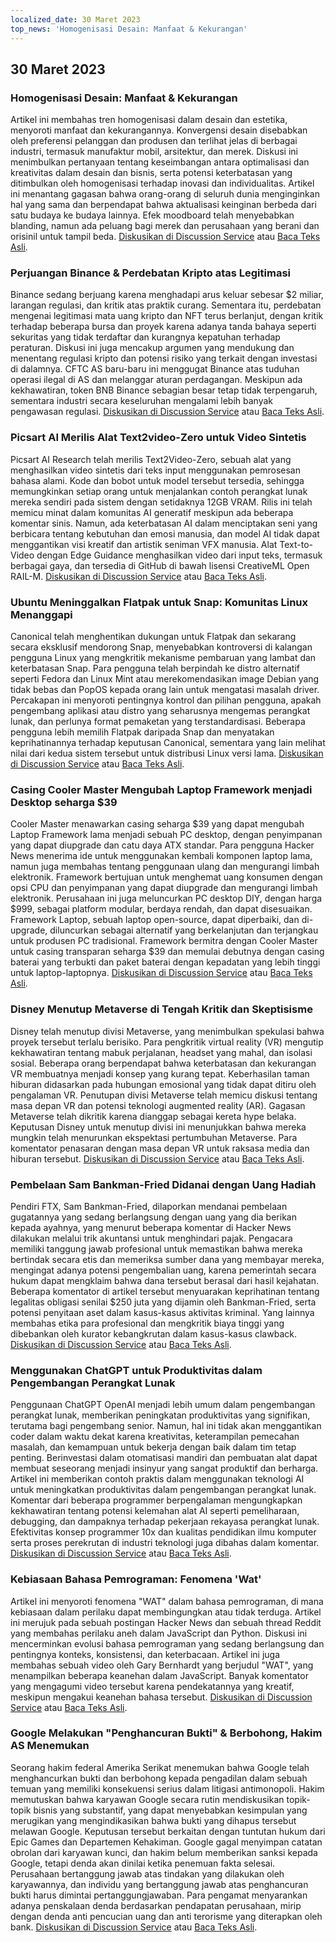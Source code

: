 ```yaml
---
localized_date: 30 Maret 2023
top_news: 'Homogenisasi Desain: Manfaat & Kekurangan'
---
```




<CallToAction />

<Steps>

## 30 Maret 2023

### Homogenisasi Desain: Manfaat & Kekurangan

Artikel ini membahas tren homogenisasi dalam desain dan estetika, menyoroti manfaat dan kekurangannya. Konvergensi desain disebabkan oleh preferensi pelanggan dan produsen dan terlihat jelas di berbagai industri, termasuk manufaktur mobil, arsitektur, dan merek. Diskusi ini menimbulkan pertanyaan tentang keseimbangan antara optimalisasi dan kreativitas dalam desain dan bisnis, serta potensi keterbatasan yang ditimbulkan oleh homogenisasi terhadap inovasi dan individualitas. Artikel ini menantang gagasan bahwa orang-orang di seluruh dunia menginginkan hal yang sama dan berpendapat bahwa aktualisasi keinginan berbeda dari satu budaya ke budaya lainnya. Efek moodboard telah menyebabkan blanding, namun ada peluang bagi merek dan perusahaan yang berani dan orisinil untuk tampil beda.
[Diskusikan di Discussion Service](http://news.ycombinator.com/item?id=35355703) atau [Baca Teks Asli](https://www.alexmurrell.co.uk/articles/the-age-of-average).

### Perjuangan Binance & Perdebatan Kripto atas Legitimasi

Binance sedang berjuang karena menghadapi arus keluar sebesar $2 miliar, larangan regulasi, dan kritik atas praktik curang. Sementara itu, perdebatan mengenai legitimasi mata uang kripto dan NFT terus berlanjut, dengan kritik terhadap beberapa bursa dan proyek karena adanya tanda bahaya seperti sekuritas yang tidak terdaftar dan kurangnya kepatuhan terhadap peraturan. Diskusi ini juga mencakup argumen yang mendukung dan menentang regulasi kripto dan potensi risiko yang terkait dengan investasi di dalamnya. CFTC AS baru-baru ini menggugat Binance atas tuduhan operasi ilegal di AS dan melanggar aturan perdagangan. Meskipun ada kekhawatiran, token BNB Binance sebagian besar tetap tidak terpengaruh, sementara industri secara keseluruhan mengalami lebih banyak pengawasan regulasi.
[Diskusikan di Discussion Service](http://news.ycombinator.com/item?id=35351805) atau [Baca Teks Asli](https://www.wsj.com/articles/binance-sees-2-billion-in-outflows-as-troubles-compound-9a136e21).

### Picsart AI Merilis Alat Text2video-Zero untuk Video Sintetis

Picsart AI Research telah merilis Text2Video-Zero, sebuah alat yang menghasilkan video sintetis dari teks input menggunakan pemrosesan bahasa alami. Kode dan bobot untuk model tersebut tersedia, sehingga memungkinkan setiap orang untuk menjalankan contoh perangkat lunak mereka sendiri pada sistem dengan setidaknya 12GB VRAM. Rilis ini telah memicu minat dalam komunitas AI generatif meskipun ada beberapa komentar sinis. Namun, ada keterbatasan AI dalam menciptakan seni yang berbicara tentang kebutuhan dan emosi manusia, dan model AI tidak dapat menggantikan visi kreatif dan artistik seniman VFX manusia. Alat Text-to-Video dengan Edge Guidance menghasilkan video dari input teks, termasuk berbagai gaya, dan tersedia di GitHub di bawah lisensi CreativeML Open RAIL-M.
[Diskusikan di Discussion Service](http://news.ycombinator.com/item?id=35352452) atau [Baca Teks Asli](https://github.com/Picsart-AI-Research/Text2Video-Zero).

### Ubuntu Meninggalkan Flatpak untuk Snap: Komunitas Linux Menanggapi

Canonical telah menghentikan dukungan untuk Flatpak dan sekarang secara eksklusif mendorong Snap, menyebabkan kontroversi di kalangan pengguna Linux yang mengkritik mekanisme pembaruan yang lambat dan keterbatasan Snap. Para pengguna telah berpindah ke distro alternatif seperti Fedora dan Linux Mint atau merekomendasikan image Debian yang tidak bebas dan PopOS kepada orang lain untuk mengatasi masalah driver. Percakapan ini menyoroti pentingnya kontrol dan pilihan pengguna, apakah pengembang aplikasi atau distro yang seharusnya mengemas perangkat lunak, dan perlunya format pemaketan yang terstandardisasi. Beberapa pengguna lebih memilih Flatpak daripada Snap dan menyatakan keprihatinannya terhadap keputusan Canonical, sementara yang lain melihat nilai dari kedua sistem tersebut untuk distribusi Linux versi lama.
[Diskusikan di Discussion Service](http://news.ycombinator.com/item?id=35354729) atau [Baca Teks Asli](https://lwn.net/SubscriberLink/927262/6adb2350e2b0d2ce/).

### Casing Cooler Master Mengubah Laptop Framework menjadi Desktop seharga $39

Cooler Master menawarkan casing seharga $39 yang dapat mengubah Laptop Framework lama menjadi sebuah PC desktop, dengan penyimpanan yang dapat diupgrade dan catu daya ATX standar. Para pengguna Hacker News menerima ide untuk menggunakan kembali komponen laptop lama, namun juga membahas tentang penggunaan ulang dan mengurangi limbah elektronik. Framework bertujuan untuk menghemat uang konsumen dengan opsi CPU dan penyimpanan yang dapat diupgrade dan mengurangi limbah elektronik. Perusahaan ini juga meluncurkan PC desktop DIY, dengan harga $999, sebagai platform modular, berdaya rendah, dan dapat disesuaikan. Framework Laptop, sebuah laptop open-source, dapat diperbaiki, dan di-upgrade, diluncurkan sebagai alternatif yang berkelanjutan dan terjangkau untuk produsen PC tradisional. Framework bermitra dengan Cooler Master untuk casing transparan seharga $39 dan memulai debutnya dengan casing baterai yang terbukti dan paket baterai dengan kepadatan yang lebih tinggi untuk laptop-laptopnya.
[Diskusikan di Discussion Service](http://news.ycombinator.com/item?id=35350288) atau [Baca Teks Asli](https://www.theverge.com/2023/3/23/23652939/framework-cooler-master-sff-pc-case).

### Disney Menutup Metaverse di Tengah Kritik dan Skeptisisme

Disney telah menutup divisi Metaverse, yang menimbulkan spekulasi bahwa proyek tersebut terlalu berisiko. Para pengkritik virtual reality (VR) mengutip kekhawatiran tentang mabuk perjalanan, headset yang mahal, dan isolasi sosial. Beberapa orang berpendapat bahwa keterbatasan dan kekurangan VR membuatnya menjadi konsep yang kurang tepat. Keberhasilan taman hiburan didasarkan pada hubungan emosional yang tidak dapat ditiru oleh pengalaman VR. Penutupan divisi Metaverse telah memicu diskusi tentang masa depan VR dan potensi teknologi augmented reality (AR). Gagasan Metaverse telah dikritik karena dianggap sebagai kereta hype belaka. Keputusan Disney untuk menutup divisi ini menunjukkan bahwa mereka mungkin telah menurunkan ekspektasi pertumbuhan Metaverse. Para komentator penasaran dengan masa depan VR untuk raksasa media dan hiburan tersebut.
[Diskusikan di Discussion Service](http://news.ycombinator.com/item?id=35350952) atau [Baca Teks Asli](https://www.wsj.com/articles/disney-eliminates-its-metaverse-division-as-part-of-companys-layoffs-plan-94b03650).

### Pembelaan Sam Bankman-Fried Didanai dengan Uang Hadiah

Pendiri FTX, Sam Bankman-Fried, dilaporkan mendanai pembelaan gugatannya yang sedang berlangsung dengan uang yang dia berikan kepada ayahnya, yang menurut beberapa komentar di Hacker News dilakukan melalui trik akuntansi untuk menghindari pajak. Pengacara memiliki tanggung jawab profesional untuk memastikan bahwa mereka bertindak secara etis dan memeriksa sumber dana yang membayar mereka, mengingat adanya potensi pengembalian uang, karena pemerintah secara hukum dapat mengklaim bahwa dana tersebut berasal dari hasil kejahatan. Beberapa komentator di artikel tersebut menyuarakan keprihatinan tentang legalitas obligasi senilai $250 juta yang dijamin oleh Bankman-Fried, serta potensi penyitaan aset dalam kasus-kasus aktivitas kriminal. Yang lainnya membahas etika para profesional dan mengkritik biaya tinggi yang dibebankan oleh kurator kebangkrutan dalam kasus-kasus clawback.
[Diskusikan di Discussion Service](http://news.ycombinator.com/item?id=35358698) atau [Baca Teks Asli](https://www.forbes.com/sites/sarahemerson/2023/03/29/sam-bankman-fried-legal-fees-funded-by-alameda-money-gifted-to-father-joe-bankman/).

### Menggunakan ChatGPT untuk Produktivitas dalam Pengembangan Perangkat Lunak

Penggunaan ChatGPT OpenAI menjadi lebih umum dalam pengembangan perangkat lunak, memberikan peningkatan produktivitas yang signifikan, terutama bagi pengembang senior. Namun, hal ini tidak akan menggantikan coder dalam waktu dekat karena kreativitas, keterampilan pemecahan masalah, dan kemampuan untuk bekerja dengan baik dalam tim tetap penting. Berinvestasi dalam otomatisasi mandiri dan pembuatan alat dapat membuat seseorang menjadi insinyur yang sangat produktif dan berharga. Artikel ini memberikan contoh praktis dalam menggunakan teknologi AI untuk meningkatkan produktivitas dalam pengembangan perangkat lunak. Komentar dari beberapa programmer berpengalaman mengungkapkan kekhawatiran tentang potensi kelemahan alat AI seperti pemeliharaan, debugging, dan dampaknya terhadap pekerjaan rekayasa perangkat lunak. Efektivitas konsep programmer 10x dan kualitas pendidikan ilmu komputer serta proses perekrutan di industri teknologi juga dibahas dalam komentar.
[Diskusikan di Discussion Service](http://news.ycombinator.com/item?id=35356054) atau [Baca Teks Asli](https://kadekillary.work/posts/1000x-eng/).

### Kebiasaan Bahasa Pemrograman: Fenomena 'Wat'

Artikel ini menyoroti fenomena "WAT" dalam bahasa pemrograman, di mana kebiasaan dalam perilaku dapat membingungkan atau tidak terduga. Artikel ini merujuk pada sebuah postingan Hacker News dan sebuah thread Reddit yang membahas perilaku aneh dalam JavaScript dan Python. Diskusi ini mencerminkan evolusi bahasa pemrograman yang sedang berlangsung dan pentingnya konteks, konsistensi, dan keterbacaan. Artikel ini juga membahas sebuah video oleh Gary Bernhardt yang berjudul "WAT", yang menampilkan beberapa keanehan dalam JavaScript. Banyak komentator yang mengagumi video tersebut karena pendekatannya yang kreatif, meskipun mengakui keanehan bahasa tersebut.
[Diskusikan di Discussion Service](http://news.ycombinator.com/item?id=35363044) atau [Baca Teks Asli](https://www.destroyallsoftware.com/talks/wat).

### Google Melakukan "Penghancuran Bukti" & Berbohong, Hakim AS Menemukan

Seorang hakim federal Amerika Serikat menemukan bahwa Google telah menghancurkan bukti dan berbohong kepada pengadilan dalam sebuah temuan yang memiliki konsekuensi serius dalam litigasi antimonopoli. Hakim memutuskan bahwa karyawan Google secara rutin mendiskusikan topik-topik bisnis yang substantif, yang dapat menyebabkan kesimpulan yang merugikan yang mengindikasikan bahwa bukti yang dihapus tersebut melawan Google. Keputusan tersebut berkaitan dengan tuntutan hukum dari Epic Games dan Departemen Kehakiman. Google gagal menyimpan catatan obrolan dari karyawan kunci, dan hakim belum memberikan sanksi kepada Google, tetapi denda akan dinilai ketika penemuan fakta selesai. Perusahaan bertanggung jawab atas tindakan yang dilakukan oleh karyawannya, dan individu yang bertanggung jawab atas penghancuran bukti harus dimintai pertanggungjawaban. Para pengamat menyarankan adanya penskalaan denda berdasarkan pendapatan perusahaan, mirip dengan denda anti pencucian uang dan anti terorisme yang diterapkan oleh bank.
[Diskusikan di Discussion Service](http://news.ycombinator.com/item?id=35363095) atau [Baca Teks Asli](https://storage.courtlistener.com/recap/gov.uscourts.cand.373179/gov.uscourts.cand.373179.469.0.pdf).

</Steps>
